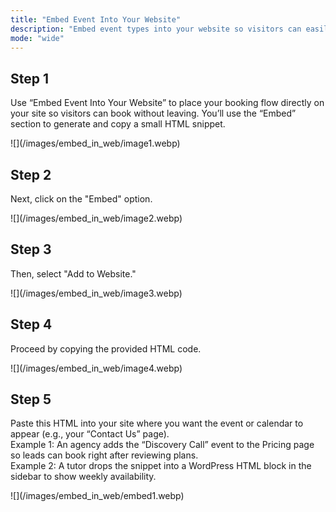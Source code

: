 ```yaml
---
title: "Embed Event Into Your Website"
description: "Embed event types into your website so visitors can easily book or access your calendar."
mode: "wide"
---
```


## Step 1

Use “Embed Event Into Your Website” to place your booking flow directly on your site so visitors can book without leaving. You’ll use the “Embed” section to generate and copy a small HTML snippet.

<Frame>
  ![](/images/embed_in_web/image1.webp)
</Frame>

## Step 2

Next, click on the "Embed" option.

<Frame>
  ![](/images/embed_in_web/image2.webp)
</Frame>

## Step 3

Then, select "Add to Website."

<Frame>
  ![](/images/embed_in_web/image3.webp)
</Frame>

## Step 4

Proceed by copying the provided HTML code.

<Frame>
  ![](/images/embed_in_web/image4.webp)
</Frame>

## Step 5

Paste this HTML into your site where you want the event or calendar to appear (e.g., your “Contact Us” page).\
Example 1: An agency adds the “Discovery Call” event to the Pricing page so leads can book right after reviewing plans. \
Example 2: A tutor drops the snippet into a WordPress HTML block in the sidebar to show weekly availability.

<Frame>
  ![](/images/embed_in_web/embed1.webp)
</Frame>